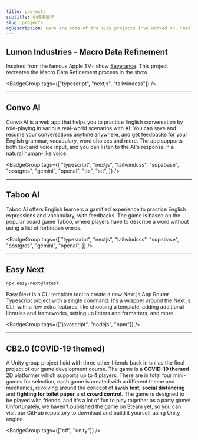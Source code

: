 ```yaml
---
title: projects
subtitle: 小成果展示
slug: projects
ogDescription: Here are some of the side projects I've worked on. Feel free to explore and try them out!
---
```


## Lumon Industries - Macro Data Refinement

Inspired from the famous Apple TV+ show [Severance](https://tv.apple.com/sg/show/severance/). This project recreates the Macro Data Refinement process in the show.

<ExternalActionButtonLink
  href="https://lumon-industries.work/"
  target="_blank"
/>

<BadgeGroup tags={["typescript", "nextjs", "tailwindcss"]} />

---

## Convo AI

Convo AI is a web app that helps you to practice English conversation by role-playing in various real-world scenarios with AI. You can save and resume your conversations anytime anywhere, and get feedbacks for your English grammar, vocabulary, word choices and more. The app supports both text and voice input, and you can listen to the AI's response in a natural human-like voice.

<ExternalActionButtonLink href="https://convo-ai.cc/" target="_blank" />

<BadgeGroup
  tags={[
    "typescript",
    "nextjs",
    "tailwindcss",
    "supabase",
    "postgres",
    "gemini",
    "openai",
    "tts",
    "stt",
  ]}
/>

---

## Taboo AI

Taboo AI offers English learners a gamified experience to practice English expressions and vocabulary, with feedbacks. The game is based on the popular board game Taboo, where players have to describe a word without using a list of forbidden words.

<ExternalActionButtonLink href="https://taboo-ai.com" target="_blank" />

<BadgeGroup
  tags={[
    "typescript",
    "nextjs",
    "tailwindcss",
    "supabase",
    "postgres",
    "gemini",
    "openai",
  ]}
/>

---

## Easy Next

```bash
npx easy-next@latest
```

Easy Next is a CLI template tool to create a new Next.js App Router Typescript project with a single command. It's a wrapper around the Next.js CLI, with a few extra features, like choosing a template, adding additional libraries and frameworks, setting up linters and formatters, and more.

<ExternalActionButtonLink
  href="https://www.npmjs.com/package/easy-next"
  target="_blank"
/>

<BadgeGroup tags={["javascript", "nodejs", "npm"]} />

---

## CB2.0 (COVID-19 themed)

A Unity group project I did with three other friends back in uni as the final project of our game development course. The game is a **COVID-19 themed** 2D platformer which supports up to 4 players. There are in total four mini-games for selection, each game is created with a different theme and mechanics, revolving around the concept of **swab test**, **social distancing** and **fighting for toilet paper** and **crowd control**. The game is designed to be played with friends, and it's a lot of fun to play together as a party game! Unfortunately, we haven't published the game on Steam yet, so you can visit our GitHub repository to download and build it yourself using Unity engine.

<div className='flex gap-x-2'>
<ExternalActionButtonLink
  href='https://github.com/xmliszt/CB2.0'
  title='download source code'
  target='_blank'
/>

<ExternalActionButtonLink
  href='https://youtu.be/1vXQv4OH5wU?si=YimreHIqqAIu4lC9'
  title='watch demo'
  target='_blank'
  />
</div>

<BadgeGroup tags={["c#", "unity"]} />

